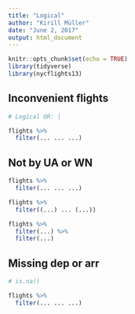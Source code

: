 ```yaml
---
title: "Logical"
author: "Kirill Müller"
date: "June 2, 2017"
output: html_document
---
```


```r
knitr::opts_chunk$set(echo = TRUE)
library(tidyverse)
library(nycflights13)
```

## Inconvenient flights

```r
# Logical OR: |

flights %>% 
  filter(... ... ...)
```

## Not by UA or WN

```r
flights %>% 
  filter(... ... ...)
```


```r
flights %>% 
  filter((...) ... (...))
```


```r
flights %>% 
  filter(...) %>% 
  filter(...)
```

## Missing dep or arr

```r
# is.na()

flights %>% 
  filter(... ... ...)
```

